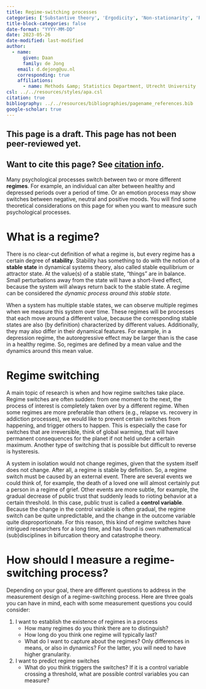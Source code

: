 ```yaml
---
title: Regime-switching processes
categories: ['Substantive theory', 'Ergodicity', 'Non-stationarity', 'Regime-switching']
title-block-categories: false
date-format: "YYYY-MM-DD"
date: 2023-05-26
date-modified: last-modified
author:
  - name:
      given: Daan
      family: de Jong
    email: d.dejong@uu.nl
    corresponding: true
    affiliations:
      - name: Methods &amp; Statistics Department, Utrecht University
csl: ../../resources/styles/apa.csl
citation: true
bibliography: ../../resources/bibliographies/pagename_references.bib
google-scholar: true
---
```


::: callout-caution

## This page is a draft. This page has not been peer-reviewed yet. 

:::

::: {.callout-note}
## Want to cite this page? See [citation info](regime-switching-processes.html#citation).
:::

Many psychological processes switch between two or more different **regimes**. For example, an individual can alter between healthy and depressed periods over a period of time. Or an emotion process may show switches between negative, neutral and positive moods. You will find some theoretical considerations on this page for when you want to measure such psychological processes.

# What is a regime?

There is no clear-cut definition of what a regime is, but every regime has a certain degree of **stability**. Stability has something to do with the notion of a **stable state** in dynamical systems theory, also called stable equilibrium or attractor state. At the value(s) of a stable state, "things" are in balance. Small perturbations away from the state will have a short-lived effect, because the system will always return back to the stable state. A regime can be considered *the dynamic process around this stable state*. 

When a system has multiple stable states, we can observe multiple regimes when we measure this system over time. These regimes will be processes that each move around a different value, because the corresponding stable states are also (by definition) characterized by different values. Additionally, they may also differ in their dynamical features. For example, in a depression regime, the autoregressive effect may be larger than is the case in a healthy regime. So, regimes are defined by a mean value and the dynamics around this mean value.

# Regime switching

A main topic of research is when and how regime switches take place. Regime switches are often sudden: from one moment to the next, the process of interest is completely taken over by a different regime. When some regimes are more preferable than others (e.g., relapse vs. recovery in addiction processes), we would like to prevent certain switches from happening, and trigger others to happen. This is especially the case for switches that are irreversible, think of global warming, that will have permanent consequences for the planet if not held under a certain maximum. Another type of switching that is possible but difficult to reverse is hysteresis. 

A system in isolation would not change regimes, given that the system itself does not change. After all, a regime is stable by definition. So, a regime switch must be caused by an external event. There are several events we could think of, for example, the death of a loved one will almost certainly put a person in a regime of grief. Other events are more subtle, for example, the gradual decrease of public trust that suddenly leads to rioting behavior at a certain threshold. In this case, public trust is called a **control variable**. Because the change in the control variable is often gradual, the regime switch can be quite unpredictable, and the change in the outcome variable quite disproportionate. For this reason, this kind of regime switches have intrigued researchers for a long time, and has found is own mathematical (sub)disciplines in bifurcation theory and catastrophe theory.

# How should I measure a regime-switching process?

Depending on your goal, there are different questions to address in the measurement design of a regime-switching process. Here are three goals you can have in mind, each with some measurement questions you could consider:

1. I want to establish the existence of regimes in a process
    - How many regimes do you think there are to distinguish?
    - How long do you think one regime will typically last?
    - What do I want to capture about the regimes? Only differences in means, or also in dynamics? For the latter, you will need to have higher granularity.

2. I want to predict regime switches
    - What do you think triggers the switches? If it is a control variable crossing a threshold, what are possible control variables you can measure?











